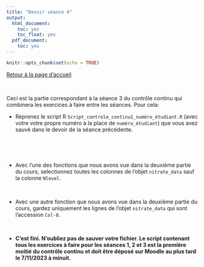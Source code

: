 ```yaml
---
title: "Devoir séance 4"
output:
  html_document:
    toc: yes
    toc_float: yes
  pdf_document:
    toc: yes
---
```


```r
knitr::opts_chunk$set(echo = TRUE)
```


[Retour à la page d'accueil](https://scortijo.github.io/2024_L3_R/)

<br>

Ceci est la partie correspondant à la séance 3 du contrôle continu qui combinera les exercices à faire entre les séances. Pour cela:


- Reprenez le script R `Script_controle_continu1_numéro_étudiant.R` (avec votre votre propre numéro à la place de `numéro_étudiant`) que vous avez sauvé dans le devoir de la séance précédente.

<br>

<br>

- Avec l'une des fonctions que nous avons vue dans la deuxième partie du cours, selectionnez toutes les colonnes de l'objet `nitrate_data` sauf la colonne `Nlevel`.

<br>

- Avec une autre fonction que nous avons vue dans la deuxième partie du cours, gardez uniquement les lignes de l'objet `nitrate_data` qui sont l'accession `Col-0`.

<br>

- **C'est fini. N'oubliez pas de sauver votre fichier. Le script contenant tous les exercices à faire pour les séances 1, 2 et 3 est la première moitié du contrôle continu et doit être déposé sur Moodle au plus tard le 7/11/2023 à minuit.**

<br>




